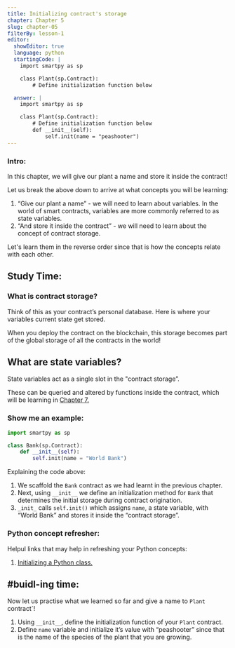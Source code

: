 ```yaml
---
title: Initializing contract's storage
chapter: Chapter 5
slug: chapter-05
filterBy: lesson-1
editor:
  showEditor: true
  language: python
  startingCode: |
    import smartpy as sp

    class Plant(sp.Contract):
        # Define initialization function below

  answer: |  
    import smartpy as sp

    class Plant(sp.Contract):
        # Define initialization function below
        def __init__(self):
            self.init(name = "peashooter")
---
```


### Intro:

In this chapter, we will give our plant a name and store it inside the contract!

Let us break the above down to arrive at what concepts you will be learning: 

1. “Give our plant a name” - we will need to learn about variables. In the world of smart contracts, variables are more commonly referred to as state variables. 
2. “And store it inside the contract” - we will need to learn about the concept of contract storage.  


Let's learn them in the reverse order since that is how the concepts relate with each other. 


## Study Time: 

### What is contract storage?

Think of this as your contract’s personal database. Here is where your variables current state get stored. 

When you deploy the contract on the blockchain, this storage becomes part of the global storage of all the contracts in the world! 


## What are state variables? 

State variables act as a single slot in the "contract storage”. 

These can be queried and altered by functions inside the contract, which will be learning in [Chapter 7.](/Xkhpi7kAQQykEYbuY4_OsA)

### Show me an example:

```python
import smartpy as sp

class Bank(sp.Contract):
    def __init__(self):
        self.init(name = "World Bank")

```

Explaining the code above: 

1. We scaffold the `Bank` contract as we had learnt in the previous chapter. 
2. Next, using `__init__` we define an initialization method for `Bank` that determines the initial storage during contract origination. 
3. `_init_` calls `self.init()` which assigns `name`, a state variable, with “World Bank” and stores it inside the “contract storage”. 


### Python concept refresher: 

Helpul links that may help in refreshing your Python concepts: 

1. [Initializing a Python class.](https://docs.python.org/3/tutorial/classes.html#class-objects)



## #buidl-ing time:
Now let us practise what we learned so far and give a name to `Plant` contract`!

1. Using `__init__`, define the initialization function of your `Plant` contract. 
2. Define `name` variable and initialize it’s value with “peashooter” since that is the name of the species of the plant that you are growing. 
